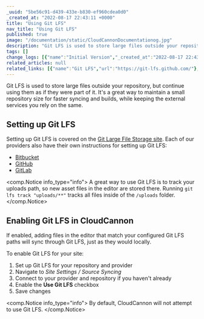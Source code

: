 ```yaml
---
_uuid: "5be56c91-d439-433e-b830-ef960cdea0d0"
_created_at: "2022-08-17 22:43:11 +0000"
title: "Using Git LFS"
nav_title: "Using Git LFS"
published: true
image: "/documentation/static/CloudCannonDocumentationog.jpg"
description: "Git LFS is used to store large files outside your repository, but use continue using them as if they were part of it. It's a great way to maintain a small repository size for faster syncing and builds, while keeping the external services you rely on the same."
tags: []
change_logs: [{"name":"Initial Version","_created_at":"2022-08-17 22:43:11 +0000"}]
related_articles: null
related_links: [{"name":"Git LFS","url":"https://git-lfs.github.com/"},{"name":"Bitbucket Git LFS instructions","url":"https://support.atlassian.com/bitbucket-cloud/docs/use-git-lfs-with-bitbucket/"},{"name":"GitHub Git LFS instructions","url":"https://docs.github.com/en/repositories/working-with-files/managing-large-files/installing-git-large-file-storage"},{"name":"GitLab Git LFS instructions","url":"https://docs.gitlab.com/ee/topics/git/lfs/"}]
---
```


Git LFS is used to store large files outside your repository, but continue using them as if they were part of it. It's a great way to maintain a small repository size for faster syncing and builds, while keeping the external services you rely on the same.

## Setting up Git LFS
Setting up Git LFS is covered on the [Git Large File Storage site](https://git-lfs.github.com/). Each of our providers also have their own instructions for setting up Git LFS:

* [Bitbucket](https://support.atlassian.com/bitbucket-cloud/docs/use-git-lfs-with-bitbucket/)
* [GitHub](https://docs.github.com/en/repositories/working-with-files/managing-large-files/installing-git-large-file-storage)
* [GitLab](https://docs.gitlab.com/ee/topics/git/lfs/)

<comp.Notice info_type="info">
  A great way to use Git LFS is to track your uploads path, so new asset files in the editor are stored there. Running `git lfs track "uploads/**"` tracks all files inside of the `/uploads` folder.
</comp.Notice>

## Enabling Git LFS in CloudCannon
If enabled, adding files in the editor that match your configured Git LFS paths will sync through Git LFS, just as they would locally.

To enable Git LFS for your site:

1. Set up Git LFS for your repository and provider
2. Navigate to *Site Settings / Source Syncing*
3. Connect to your provider and repository if you haven't already
4. Enable the **Use Git LFS** checkbox
5. Save changes

<comp.Notice info_type="info">
  By default, CloudCannon will not attempt to use Git LFS.
</comp.Notice>

